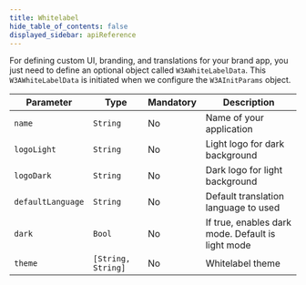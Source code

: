```yaml
---
title: Whitelabel
hide_table_of_contents: false
displayed_sidebar: apiReference
---
```


For defining custom UI, branding, and translations for your brand app, you just need to define an optional object called `W3AWhiteLabelData`. This
`W3AWhiteLabelData` is initiated when we configure the `W3AInitParams` object.

| Parameter         | Type               | Mandatory | Description                                       |
| ----------------- | ------------------ | --------- | ------------------------------------------------- |
| `name`            | `String`           | No        | Name of your application                          |
| `logoLight`       | `String`           | No        | Light logo for dark background                    |
| `logoDark`        | `String`           | No        | Dark logo for light background                    |
| `defaultLanguage` | `String`           | No        | Default translation language to used              |
| `dark`            | `Bool`             | No        | If true, enables dark mode. Default is light mode |
| `theme`           | `[String, String]` | No        | Whitelabel theme                                  |
